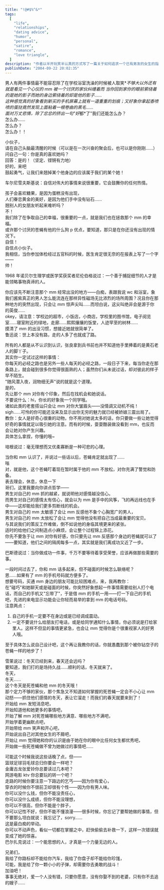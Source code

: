 ```yaml
---
title: "!@#$%^&*"
tags:
  [
    "life",
    "relationships",
    "dating advice",
    "humor",
    "personal",
    "satire",
    "romance",
    "love triangle",
  ]
description: "作者以半开玩笑半认真的方式写了一篇关于如何追求一个已有男友的女生的指南，从自信建立、制造偶遇、获取联系方式到展现个人魅力，文章引用了多位历史名人的话，既幽默又带有实用性的恋爱攻略。"
publishDate: "2004-09-22 20:02:35"
---
```


男人有两件事情最不能容忍除了在学校浴室洗澡的时候被人取笑\**不够大以外还有就是看见一个心仪的 mm 被一个讨厌的家伙纠缠着而 当你回到家你的眼前萦绕着的是她的影子而她的身边萦绕着的却是他的影子……  
这种感觉真的好象看到新买的手机屏幕上就有一道重重的划痕；又好象你拿起香喷喷的蛋挞竟然发现上面粘着一根卷曲的黑毛……  
面对万丈悲情，除了忿忿的挤出一句"好*都\*了"我们还能怎么办？  
怎么办……  
怎么办？  
怎么办！！

小伙子，  
请在自己头脑最清醒的时候（可以是在一次兴奋的聚会后，也可以是你刚刚……）  
问自己一句：你是真的喜欢她吗？  
回答：是的！（坚定、铿锵有力地）  
好的，来吧  
鼓起勇气，让我们来翘掉某个他身边的应该属于我们的某个她！

车尔尼雪夫斯基说：自信对伟大的事情来说很重要，它会鼓舞你的任何热情。

孩子会喜欢糖果，是因为蛋糕没有出现，  
人们眷恋黄金的美好，是因为他们手中没有钻石……  
翘别人的女朋友听起来难听吗？  
不！  
我们除了在争取自己的幸福，很重要的一点，就是我们也在拯救那个 mm 的幸福。  
或许那个讨厌的苍蝇有他的什么狗 p 优点，要知道，那只是在你还没有出现的情况下。  
自信！  
自信点小伙子。  
我相信，当你参加体检经过五官科的时候，医生肯定很无奈的在报表上写了一个字——  
帅！

1968 年诺贝尔生理学或医学奖获奖者尼伦伯格说过：一个善于捕捉细节的人才是能领略事物真谛的人。

你应该先不断注意那个 mm 经常出没的地方——白痴，表跟我说 wc 和浴室，象我们酱紫真正的男人怎么能流连在那样异性磁场无比浓烈的场所周围？况且你在那种地方的突然出现，只会让 mm 惊声尖叫……而坦白说，这尖叫绝非会是源于你的英俊……  
okey，请注意：学校边的超市，小饭店，小商店，学校里的图书馆，电子阅览室……寝室附近的绿地，走廊……熙熙攘攘的饭堂，人迹罕至的树林……  
摸清了 mm 的出没习惯，想接近她就很简单了。  
鲁迅说：世上本没有路，走的人多了也就成了路。

所有的人都是从不认识到认识，张良拿到兵书前也并不知道他手里捧着的是黄石老人的脚丫子。  
其实你一定试过这样的事情：  
你每天的必经之路也是另外一些人每天的必经之路，一段日子下来，每当你走在那条路上，就会碰到很多你觉得很面熟的人；虽然你们从未说过话，却对彼此的样子早不陌生。  
"随风潜入夜，润物细无声"说的就是这个道理。  
是的，  
先让那个 mm 对你有个印象，然后在找机会和她说话。  
不要说什么：hi，你长的好象我一个同学哦。  
诸如此类的老套搭讪只会让 mm 对你大皱眉头——没情调又动机不纯！  
sigh……可怜的你可能还没来及显示出你无穷的魅力就已经被娇娘三震出局了。  
教你：女人是好奇心很重的动物，你不用对她说太多的话，你只要做一些让她觉得好奇的事情就足以吸引她的注意。而有的时候，耍耍酷装做没看到 mm，也反而会让她对你产生兴趣。  
具体怎么拿捏，你懂的哦~

培根说过：毫无理想而又优柔寡断是一种可悲的心理。

当你和 mm 认识了，并说过一些话以后，苍蝇肯定就出现了……  
嗡  
对，就是他，这个苍蝇叮着现在暂时属于他的 mm 不放松，对你充满了警觉和防备。  
表去理会，休息，休息一下  
哥们，这里我要向你讲点哲学——  
男生对自己的 mm 抓的越紧，就说明他对感情越没信心。  
而男生对自己的感情太有信心，就会以为 mm 是手中的风筝，飞的再远线也在手中——这却能给我们更多剪断线的机会。  
男生对自己的 mm 太敏感了会让 mm 反感他不象个心胸宽广的男人，  
男生对自己的 mm 太放松了会让 mm 觉得他没有把自己当成最重要的宝贝。  
与其说我们的策反工作难做，倒不如说他的身临其境更来的紧张。  
适时的给他们之间制造点小麻烦，会让整个过程锦上添花。  
你先不要急于让 mm 对你有好感，你只要先让 mm 反感那个身边的苍蝇就可以了——要知道，他们之间的隔阂每多一点，其实就是我们离成功又近了一步。

巴斯德说过：当你做成功一件事，千万不要等待着享受荣誉，应该再做那些需要的事。

一段时间过去了，你和 mm 话多起来，但不碰面的时候怎么联络呢？  
恩……如果有了 mm 的手机号码就方便多了。  
想要号码，买通 mm 身边的朋友可能比较困难点，来，我再教你：  
在"碰巧"和她聊天或是碰面的时候，你突然好象想起一件事情需要给别人打个电话，而自己的手机又"忘带了"，于是借 mm 的手机一用——打一下自己的手机吧，先进的来电显示功能会让你轻而易举的拿到 mm 的电话号码。  
注意两点：

1. 自己的手机一定要不在身边或是已经调成震动。
2. 一定不要说什么给朋友打电话，或是给同学通知什么事情，你必须说是打给家里人。这样不但显的事情更紧急，也会让 mm 觉得你是个很重视家人的好男人哦。

至于具体怎么说自己设计吧，这个再让我教你的话，你就愚蠢到那个被你钻空子的苍蝇一样的地步了！

雪莱说过：冬天已经到来，春天还会远吗？  
要知道，我们打的是场持久战……顺利的话，冬天就来了。  
冬天，  
冬天……  
这个冬天是死苍蝇和他 mm 的冬天哦！  
那个定力不够的家伙，那个焦急又不知道如何掌握的死苍蝇一定会不小心让 mm 动怒——抓住他们感情的冬天，表让它溜走！而我们的春天就要来到了！  
开始给 mm 发短消息吧，  
开始知道他和她更多的事情吧，  
开始了解 mm 对死苍蝇哪些地方满意、哪些地方不满吧，  
开始学着更幽默点吧，  
开始带给 mm 笑声和开心吧，  
开始说出自己对其他女生的不屑吧，  
开始让 mm 觉得她和你的认识是由于她在你的眼中比任何女生都优秀吧，  
开始做一些死苍蝇做不曾为她做过的事情吧……

可能这个时候我说这些话晚了点，但——  
篮球足球羽毛球总归你要会一样吧？  
金庸古龙张爱铃你总要读过几本吧？  
网游电影 ktv 你总要玩的转一个吧？  
走路的时候你要注意一下路边的乞丐——因为你有爱心，  
穿衣的时候你不很前卫却很有个性——因为你有男人味。  
你可以没什么钱，但你不能没责任心，  
你可以没什么成绩，但你不能没理想，  
你可以不很高，但你不能是个胖子，  
你可以记性不好，但你不能不懂浪漫——很多时候，你忘记了要帮她做的事情，但不要那么坦白就说：我忘记了，sorry……  
这是最白痴的举动。  
你可以不动声色，看似一切都在掌握之中，赶快偷偷去补救一下，这样一次错误就变成了她的惊喜。  
巴尔扎克说过：一个能思想的人，才真是一个力量无边的人。

兄弟们，  
我给了你路标却不能给你汽车，我给了你盘子却不能给你珍馐，  
可能，我是给了你一颗小小的子弹，却需要你去勇敢的战斗！  
加油吧！  
事事无绝对，爱一个人没有错，只要你愿意，没有你娶不到的老婆，只有你不去追的嫂子……
